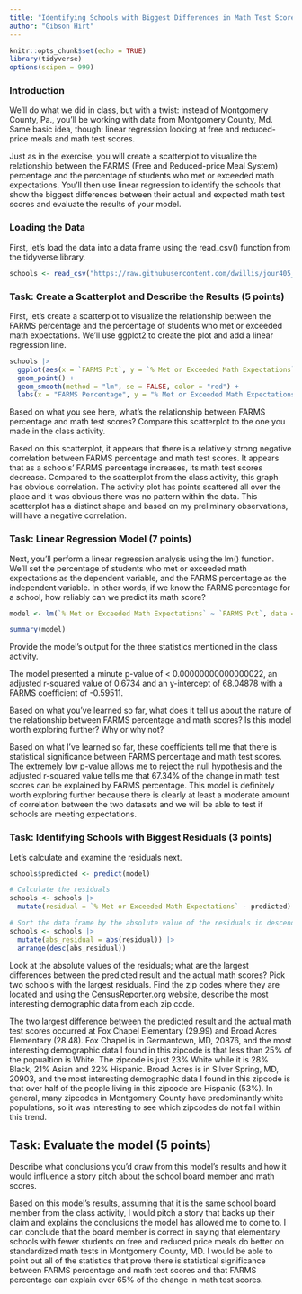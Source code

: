 ```yaml
---
title: "Identifying Schools with Biggest Differences in Math Test Scores, Part 2"
author: "Gibson Hirt"
---
```


```r
knitr::opts_chunk$set(echo = TRUE)
library(tidyverse)
options(scipen = 999)
```

### Introduction

We'll do what we did in class, but with a twist: instead of Montgomery County, Pa., you'll be working with data from Montgomery County, Md. Same basic idea, though: linear regression looking at free and reduced-price meals and math test scores.

Just as in the exercise, you will create a scatterplot to visualize the relationship between the FARMS (Free and Reduced-price Meal System) percentage and the percentage of students who met or exceeded math expectations. You'll then use linear regression to identify the schools that show the biggest differences between their actual and expected math test scores and evaluate the results of your model.

### Loading the Data

First, let's load the data into a data frame using the read_csv() function from the tidyverse library.

```r
schools <- read_csv("https://raw.githubusercontent.com/dwillis/jour405_files/refs/heads/main/montgomery_md.csv")
```
### Task: Create a Scatterplot and Describe the Results (5 points)

First, let's create a scatterplot to visualize the relationship between the FARMS percentage and the percentage of students who met or exceeded math expectations. We'll use ggplot2 to create the plot and add a linear regression line.

```r
schools |>
  ggplot(aes(x = `FARMS Pct`, y = `% Met or Exceeded Math Expectations`)) +
  geom_point() +
  geom_smooth(method = "lm", se = FALSE, color = "red") +
  labs(x = "FARMS Percentage", y = "% Met or Exceeded Math Expectations", title = "Scatterplot of Math Expectations vs FARMS Percentage")
```
Based on what you see here, what's the relationship between FARMS percentage and math test scores? Compare this scatterplot to the one you made in the class activity.

Based on this scatterplot, it appears that there is a relatively strong negative correlation between FARMS percentage and math test scores. It appears that as a schools' FARMS percentage increases, its math test scores decrease. Compared to the scatterplot from the class activity, this graph has obvious correlation. The activity plot has points scattered all over the place and it was obvious there was no pattern within the data. This scatterplot has a distinct shape and based on my preliminary observations, will have a negative correlation.


### Task: Linear Regression Model (7 points)

Next, you'll perform a linear regression analysis using the lm() function. We'll set the percentage of students who met or exceeded math expectations as the dependent variable, and the FARMS percentage as the independent variable. In other words, if we know the FARMS percentage for a school, how reliably can we predict its math score?

```r
model <- lm(`% Met or Exceeded Math Expectations` ~ `FARMS Pct`, data = schools)

summary(model)
```

Provide the model's output for the three statistics mentioned in the class activity.

The model presented a minute p-value of < 0.00000000000000022, an adjusted r-squared value of 0.6734 and an y-intercept of 68.04878 with a FARMS coefficient of -0.59511.

Based on what you've learned so far, what does it tell us about the nature of the relationship between FARMS percentage and math scores? Is this model worth exploring further? Why or why not?

Based on what I've learned so far, these coefficients tell me that there is statistical significance between FARMS percentage and math test scores. The extremely low p-value allows me to reject the null hypothesis and the adjusted r-squared value tells me that 67.34% of the change in math test scores can be explained by FARMS percentage. This model is definitely worth exploring further because there is clearly at least a moderate amount of correlation between the two datasets and we will be able to test if schools are meeting expectations.

### Task: Identifying Schools with Biggest Residuals (3 points)

Let's calculate and examine the residuals next. 

```r
schools$predicted <- predict(model)

# Calculate the residuals
schools <- schools |> 
  mutate(residual = `% Met or Exceeded Math Expectations` - predicted)

# Sort the data frame by the absolute value of the residuals in descending order
schools <- schools |>
  mutate(abs_residual = abs(residual)) |>
  arrange(desc(abs_residual))

```

Look at the absolute values of the residuals; what are the largest differences between the predicted result and the actual math scores? Pick two schools with the largest residuals. Find the zip codes where they are located and using the CensusReporter.org website, describe the most interesting demographic data from each zip code.

The two largest difference between the predicted result and the actual math test scores occurred at Fox Chapel Elementary (29.99) and Broad Acres Elementary (28.48). Fox Chapel is in Germantown, MD, 20876, and the most interesting demographic data I found in this zipcode is that less than 25% of the popualtion is White. The zipcode is just 23% White while it is 28% Black, 21% Asian and 22% Hispanic. Broad Acres is in Silver Spring, MD, 20903, and the most interesting demographic data I found in this zipcode is that over half of the people living in this zipcode are Hispanic (53%). In general, many zipcodes in Montgomery County have predominantly white populations, so it was interesting to see which zipcodes do not fall within this trend.

## Task: Evaluate the model (5 points)

Describe what conclusions you'd draw from this model's results and how it would influence a story pitch about the school board member and math scores.

Based on this model's results, assuming that it is the same school board member from the class activity, I would pitch a story that backs up their claim and explains the conclusions the model has allowed me to come to. I can conclude that the board member is correct in saying that elementary schools with fewer students on free and reduced price meals do better on standardized math tests in Montgomery County, MD. I would be able to point out all of the statistics that prove there is statistical significance between FARMS percentage and math test scores and that FARMS percentage can explain over 65% of the change in math test scores.
